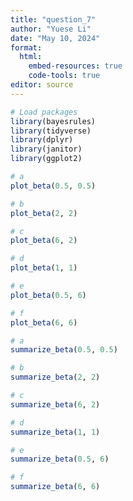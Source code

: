 ```yaml
---
title: "question_7"
author: "Yuese Li"
date: "May 10, 2024"
format: 
  html: 
    embed-resources: true
    code-tools: true
editor: source
---
```



```r
# Load packages
library(bayesrules)
library(tidyverse)
library(dplyr)
library(janitor)
library(ggplot2)
```

```r
# a
plot_beta(0.5, 0.5)
```

```r
# b
plot_beta(2, 2)
```

```r
# c
plot_beta(6, 2)
```

```r
# d
plot_beta(1, 1)
```

```r
# e
plot_beta(0.5, 6)
```

```r
# f
plot_beta(6, 6)
```
```r
# a
summarize_beta(0.5, 0.5)
```

```r
# b
summarize_beta(2, 2)
```

```r
# c
summarize_beta(6, 2)
```

```r
# d
summarize_beta(1, 1)
```

```r
# e
summarize_beta(0.5, 6)
```

```r
# f
summarize_beta(6, 6)
```
